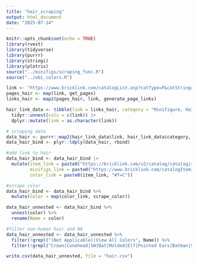```yaml
---
title: "hair_scraping"
output: html_document
date: "2025-07-14"
---
```


```r
knitr::opts_chunk$set(echo = TRUE)
library(rvest)
library(tidyverse)
library(purrr)
library(stringi)
library(plotrix)
source("../minifigs/scraping_func.R")
source("../wbi_colors.R")
```

```r
link <- "https://www.bricklink.com/catalogList.asp?catType=P&catString=847"
pages_hair <- map(link, get_pages)
links_hair <- map2(pages_hair, link, generate_page_links)

hair_link_data <- tibble(link = links_hair, category = "Minifigure, Hair", num_pages = unlist(pages_hair)) |>
  tidyr::unnest(cols = c(link)) |>
  dplyr::mutate(link = as.character(link))

# scraping data
data_hair <- purrr::map2(hair_link_data$link, hair_link_data$category, scrape_minifigs_data)
data_hair_bind <- plyr::ldply(data_hair, rbind)

#add link to hair
data_hair_bind <- data_hair_bind |>
  mutate(item_link = paste0("https://bricklink.com/v2/catalog/catalogitem.page?P=", item_number),
         minifigs_link = paste0("https://www.bricklink.com/catalogItemIn.asp?P=", item_number, "&in=M"),
         color_link = paste0(item_link, "#T=C"))

#scrape color
data_hair_bind <- data_hair_bind %>% 
  mutate(color = map(color_link, scrape_color))

data_hair_unnested <- data_hair_bind %>% 
  unnest(color) %>% 
  rename(Name = color)

#filter non-human hair and NA
data_hair_unnested <- data_hair_unnested %>%
  filter(!grepl("(Not Applicable)|View All Colors", Name)) %>% 
  filter(!grepl("Crown|Conehead|SW|Bat|Molded|Elf|Pointed Ears|Batman|Space|Wings|Tiara|Snakes|Faun|Antennae|Cat Ears|Horns|Mane|Wreath|Trolls", description))

write.csv(data_hair_unnested, file = "hair.csv")
```

